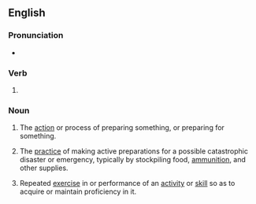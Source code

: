 ==English==

===Pronunciation===
* {{IPA|en|/ˈpɹɛpɪŋ/}}

===Verb===
{{head|en|verb form}}

# {{present participle of|en|prep|nocat=1}}

===Noun===
{{en-noun|-}}

# The [[action]] or process of preparing something, or preparing for something.
# {{lb|en|North American}} The [[practice]] of making active preparations for a possible catastrophic disaster or emergency, typically by stockpiling food, [[ammunition]], and other supplies.
# Repeated [[exercise]] in or performance of an [[activity]] or [[skill]] so as to acquire or maintain proficiency in it.